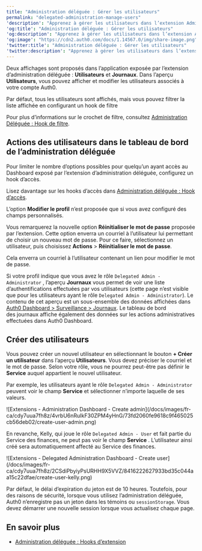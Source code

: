 ---
title: "Administration déléguée : Gérer les utilisateurs"
permalink: "delegated-administration-manage-users"
'description': "Apprenez à gérer les utilisateurs dans l’extension Administration déléguée."
'og:title': "Administration déléguée : Gérer les utilisateurs"
'og:description': "Apprenez à gérer les utilisateurs dans l’extension Administration déléguée."
'og:image': "https://cdn2.auth0.com/docs/1.14567.0/img/share-image.png"
'twitter:title': "Administration déléguée : Gérer les utilisateurs"
'twitter:description': "Apprenez à gérer les utilisateurs dans l’extension Administration déléguée."
---

Deux affichages sont proposés dans l’application exposée par l’extension d’administration déléguée : **Utilisateurs** et **Journaux**. Dans l’aperçu **Utilisateurs**, vous pouvez afficher et modifier les utilisateurs associés à votre compte Auth0.

Par défaut, tous les utilisateurs sont affichés, mais vous pouvez filtrer la liste affichée en configurant un hook de filtre

Pour plus d’informations sur le crochet de filtre, consultez [Administration Déléguée : Hook de filtre](/docs/fr-ca/customize/extensions/delegated-administration-extension/delegated-administration-hooks/delegated-administration-filter-hook).

## Actions des utilisateurs dans le tableau de bord de l’administration déléguée

Pour limiter le nombre d’options possibles pour quelqu’un ayant accès au Dashboard exposé par l’extension d’administration déléguée, configurez un hook d’accès.

Lisez davantage sur les hooks d’accès dans [Administration déléguée : Hook d’accès](/docs/fr-ca/customize/extensions/delegated-administration-extension/delegated-administration-hooks/delegated-administration-access-hook).

L’option **Modifier le profil** n’est proposée que si vous avez configuré des champs personnalisés.

Vous remarquerez la nouvelle option **Réinitialiser le mot de passe** proposée par l’extension. Cette option enverra un courriel à l’utilisateur lui permettant de choisir un nouveau mot de passe. Pour ce faire, sélectionnez un utilisateur, puis choisissez **Actions** > **Réinitialiser le mot de passe**.

Cela enverra un courriel à l’utilisateur contenant un lien pour modifier le mot de passe.

Si votre profil indique que vous avez le rôle `Delegated Admin - Administrator` , l’aperçu **Journaux** vous permet de voir une liste d’authentifications effectuées par vos utilisateurs (cette page n’est visible que pour les utilisateurs ayant le rôle `Delegated Admin - Administrator`). Le contenu de cet aperçu est un sous-ensemble des données affichées dans [Auth0 Dashboard > Surveillance > Journaux](https://manage.auth0.com/#/logs). Le tableau de bord des journaux affiche également des données sur les actions administratives effectuées dans Auth0 Dashboard.

## Créer des utilisateurs

Vous pouvez créer un nouvel utilisateur en sélectionnant le bouton **+ Créer un utilisateur** dans l’aperçu **Utilisateurs**. Vous devez préciser le courriel et le mot de passe. Selon votre rôle, vous ne pourrez peut-être pas définir le **Service** auquel appartient le nouvel utilisateur.

Par exemple, les utilisateurs ayant le rôle `Delegated Admin - Administrator` peuvent voir le champ **Service** et sélectionner n’importe laquelle de ses valeurs.

<Frame>![Extensions - Administration Dashboard - Create admin](/docs/images/fr-ca/cdy7uua7fh8z/4vrbU6nRuIkF30ZPM4yHnG/73fd2060fe9618c9f465025cb56deb02/create-user-admin.png)</Frame>

En revanche, Kelly, qui joue le rôle `Delegated Admin - User` et fait partie du Service des finances, ne peut pas voir le champ **Service** . L’utilisateur ainsi créé sera automatiquement affecté au Service des finances.

<Frame>![Extensions - Delegated Administration Dashboard - Create user](/docs/images/fr-ca/cdy7uua7fh8z/2CSdiPbyiyPsURHH9X5VVZ/8416222627933bd35c044aa15c22dfae/create-user-kelly.png)</Frame>

<Card title="Délai d’inactivité de session d’administration déléguée">

Par défaut, le délai d’expiration du jeton est de 10 heures. Toutefois, pour des raisons de sécurité, lorsque vous utilisez l’administration déléguée, Auth0 n’enregistre pas un jeton dans les témoins ou `sessionStorage`. Vous devez démarrer une nouvelle session lorsque vous actualisez chaque page.

</Card>

## En savoir plus

* [Administration déléguée : Hooks d’extension](/docs/fr-ca/customize/extensions/delegated-administration-extension/delegated-administration-hooks)